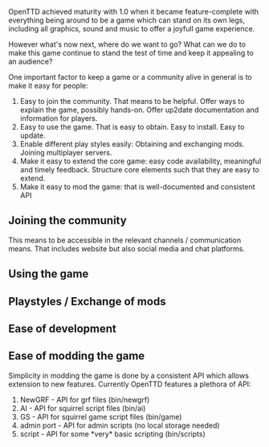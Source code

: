 OpenTTD achieved maturity with 1.0 when it became feature-complete with everything being around to be a game which can stand on its own legs, including all graphics, sound and music to offer a joyfull game experience.

However what's now next, where do we want to go? What can we do to make this game continue to stand the test of time and keep it appealing to an audience?

One important factor to keep a game or a community alive in general is to make it easy for people:

# Easy to join the community. That means to be helpful. Offer ways to explain the game, possibly hands-on. Offer up2date documentation and information for players.
# Easy to use the game. That is easy to obtain. Easy to install. Easy to update.
# Enable different play styles easily: Obtaining and exchanging mods. Joining multiplayer servers.
# Make it easy to extend the core game: easy code availability, meaningful and timely feedback. Structure core elements such that they are easy to extend.
# Make it easy to mod the game: that is well-documented and consistent API


== Joining the community ==

This means to be accessible in the relevant channels / communication means. That includes website but also social media and chat platforms.

== Using the game ==


== Playstyles / Exchange of mods ==


== Ease of development ==


== Ease of modding the game ==

Simplicity in modding the game is done by a consistent API which allows extension to new features. Currently OpenTTD features a plethora of API:
# NewGRF - API for grf files (bin/newgrf)
# AI - API for squirrel script files (bin/ai)
# GS - API for squirrel game script files (bin/game)
# admin port - API for admin scripts (no local storage needed)
# script - API for some *very* basic scripting (bin/scripts)